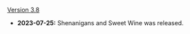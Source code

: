 {{Change History/Header}}
[[Version 3.8]]
* '''2023-07-25:''' Shenanigans and Sweet Wine was released.